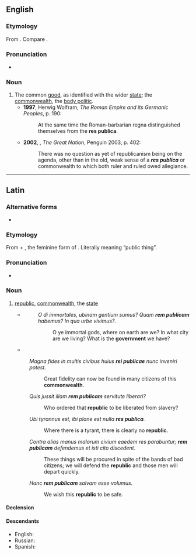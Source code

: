 {{also|respublica}}

==English==
{{wikipedia|lang=en}}

===Etymology===
From {{etyl|la|en}} {{m|la|rēs pūblica}}. Compare {{m|en|republic}}.

===Pronunciation===
* {{a|UK}} {{IPA|/ɹeɪz ˈpʊblɪkə/|lang=en}}

===Noun===
{{en-noun|-}}

# The common [[good]], as identified with the wider [[state]]; the [[commonwealth]], the [[body politic]].
#* '''1997''', Herwig Wolfram, ''The Roman Empire and its Germanic Peoples'', p. 190:
#*: At the same time the Roman-barbarian regna distinguished themselves from the '''res publica'''.
#* '''2002''', {{w|Colin Jones (historian)|Colin Jones}}, ''The Great Nation'', Penguin 2003, p. 402:
#*: There was no question as yet of republicanism being on the agenda, other than in the old, weak sense of a '''''res publica''''' or commonwealth to which both ruler and ruled owed allegiance.

----

==Latin==

===Alternative forms===
* {{l|la|rēspūblica}}

===Etymology===
From {{m|la|rēs||thing, affair}} + {{m|la|pūblica}}, the feminine form of {{m|la|pūblicus||public}}. Literally meaning “public thing”.

===Pronunciation===
* {{la-IPA|rēs pūblica}}

===Noun===
{{la-noun|rēs pūblica|reī pūblicae|f|fifth|decl2=first}}

# [[republic]], [[commonwealth]], the [[state]]
#* {{RQ:Cicero Catiline}}
#*: ''O di immortales, ubinam gentium sumus? Quam '''rem publicam''' habemus? In qua urbe vivimus?.''
#*:: O ye immortal gods, where on earth are we? In what city are we living? What is the '''government''' we have?
#* {{Q|la|Livy|Ab Urbe Condita|26|1|quote=Cn. Fuluius Centumalus P. Sulpicius Galba consules cum idibus Martiis magistratum inissent, senatu in Capitolium uocato, de '''re publica''', de administratione belli, de prouinciis exercitibusque patres consuluerunt.|year=27-25 BCE|trans=When the consuls Gnaeus Fulvius Centumalus and Publius Sulpicius Galba took up the magistracy on the Ides of March, they summoned the senate to the Capitoline Hill and consulted the senators on issues regarding the '''state''', the handling of the war, the provinces and the armies.}}
#: ''Magna fides in multis civibus huius '''rei publicae''' nunc inveniri potest.''
#:: Great fidelity can now be found in many citizens of this '''commonwealth'''.
#: ''Quis jussit illam '''rem publicam''' servitute liberari?''
#:: Who ordered that '''republic''' to be liberated from slavery?
#: ''Ubi tyrannus est, ibi plane est nulla '''res publica'''.''
#:: Where there is a tyrant, there is clearly no '''republic'''.
#: ''Contra alias manus malorum civium eaedem res parabuntur; '''rem publicam''' defendemus et isti cito discedent.''
#:: These things will be procured in spite of the bands of bad citizens; we will defend the '''republic''' and those men will depart quickly.
#: ''Hanc '''rem publicam''' salvam esse volumus.''
#:: We wish this '''republic''' to be safe.

====Declension====
{{la-decl-multi|r<5> pūblic<1>|g=f|title=<5> noun with <1> adjective.}}

====Descendants====
* English: {{l|en|republic|}}
* Russian: {{l|ru|республика}}
* Spanish: {{l|es|república}}